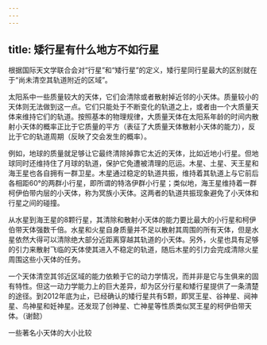 ```yaml
---
---
---
```

title: 矮行星有什么地方不如行星
---




根据国际天文学联合会对“行星”和“矮行星”的定义，矮行星同行星最大的区别就在于“尚未清空其轨道附近的区域”。

太阳系中一些质量较大的天体，它们会清除或者散射掉近邻的小天体。质量较小的天体则无法做到这一点。它们只能处于不断变化的轨道之上，或者由一个大质量天体来维持它们的轨道。按照基本的物理规律，大质量天体在太阳系年龄的时间内散射小天体的概率正比于它质量的平方（表征了大质量天体散射小天体的能力），反比于它的轨道周期（反映了交会发生的概率）。

例如，地球的质量就足够让它最终清除掉靠它太近的天体，比如近地小行星。但地球同时还维持住了月球的轨道，保护它免遭被清理的厄运。木星、土星、天王星和海王星也各自拥有一群卫星。木星通过稳定的轨道共振，维持着其轨道上与它前后各相距60°的两群小行星，即所谓的特洛伊群小行星；类似地，海王星维持着一群柯伊伯带内层的小天体，称为冥族小天体。这两者的轨道共振现象避免了小天体和行星之间的碰撞。

从水星到海王星的8颗行星，其清除和散射小天体的能力要比最大的小行星和柯伊伯带天体强数千倍。水星和火星自身质量并不足以散射其周围的所有天体，但是水星依然大得可以清除绝大部分近距离穿越其轨道的小天体。另外，火星也具有足够的引力来散射飞临的天体使其进入不稳定的轨道，随后木星的引力会完成清除火星周围这些小天体的任务。

一个天体清空其邻近区域的能力依赖于它的动力学情况，而并非是它与生俱来的固有特性。但这一动力学能力上的巨大差异，却为区分行星和矮行星提供了一条清楚的途径。到2012年底为止，已经确认的矮行星共有5颗，即冥王星、谷神星、阋神星、鸟神星和妊神星。还发现了创神星、亡神星等性质类似冥王星的柯伊伯带天体。（谢懿）

一些著名小天体的大小比较